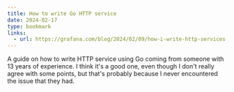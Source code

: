 ```yaml
---
title: How to write Go HTTP service
date: 2024-02-17
type: bookmark
links:
  - url: https://grafana.com/blog/2024/02/09/how-i-write-http-services-in-go-after-13-years/
---
```


A guide on how to write HTTP service using Go coming from someone with 13 years of experience.
I think it's a good one, even though I don't really agree with some points, but that's probably
because I never encountered the issue that they had.
